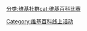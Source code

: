 {{catmore|WP:维基百科亚洲月}}
[[分类:维基社群|分类:维基社群]][[cat:维基百科比赛|cat:维基百科比赛]]
[[Category:维基百科线上活动|Category:维基百科线上活动]]